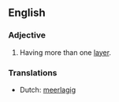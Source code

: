 ==English==

===Adjective===
{{en-adj}}

# Having more than one [[layer]].

===Translations===
* Dutch: [[meerlagig]]